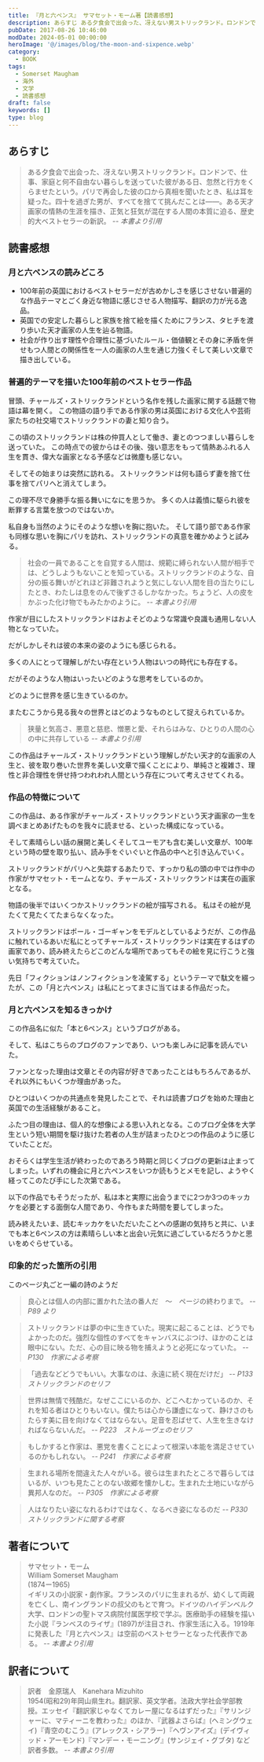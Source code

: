 ```yaml
---
title: 『月と六ペンス』 サマセット・モーム著【読書感想】
description: あらすじ ある夕食会で出会った、冴えない男ストリックランド。ロンドンで、仕事、家庭と何不自由ない暮らしを送っていた彼がある日、忽然と行方をくらませたという。パリで再会した彼の口から真相を聞いたとき、私は耳を疑った。四十を過ぎた男が、すべてを捨てて挑んだことは――。
pubDate: 2017-08-26 10:46:00
modDate: 2024-05-01 00:00:00
heroImage: '@/images/blog/the-moon-and-sixpence.webp'
category:
  - BOOK
tags:
  - Somerset Maugham
  - 海外
  - 文学
  - 読書感想
draft: false
keywords: []
type: blog
---
```



## あらすじ

> ある夕食会で出会った、冴えない男ストリックランド。ロンドンで、仕事、家庭と何不自由ない暮らしを送っていた彼がある日、忽然と行方をくらませたという。パリで再会した彼の口から真相を聞いたとき、私は耳を疑った。四十を過ぎた男が、すべてを捨てて挑んだことは――。ある天才画家の情熱の生涯を描き、正気と狂気が混在する人間の本質に迫る、歴史的大ベストセラーの新訳。 <cite>-- 本書より引用</cite>

## 読書感想

### 月と六ペンスの読みどころ

- 100年前の英国におけるベストセラーだが古めかしさを感じさせない普遍的な作品テーマとごく身近な物語に感じさせる人物描写、翻訳の力が光る逸品。
- 英国での安定した暮らしと家族を捨て絵を描くためにフランス、タヒチを渡り歩いた天才画家の人生を辿る物語。
- 社会が作り出す理性や合理性に基づいたルール・価値観とその身に矛盾を併せもつ人間との関係性を一人の画家の人生を通じ力強くそして美しい文章で描き出している。

### 普遍的テーマを描いた100年前のベストセラー作品

冒頭、チャールズ・ストリックランドという名作を残した画家に関する話題で物語は幕を開く。 この物語の語り手である作家の男は英国における文化人や芸術家たちの社交場でストリックランドの妻と知り合う。

この頃のストリックランドは株の仲買人として働き、妻とのつつましい暮らしを送っていた。 この時点での彼からはその後、強い意志をもって情熱あふれる人生を貫き、偉大な画家となる予感などは微塵も感じない。

そしてその始まりは突然に訪れる。 ストリックランドは何も語らず妻を捨て仕事を捨てパリへと消えてしまう。

この理不尽で身勝手な振る舞いになにを思うか。 多くの人は義憤に駆られ彼を断罪する言葉を放つのではないか。

私自身も当然のようにそのような想いを胸に抱いた。 そして語り部である作家も同様な思いを胸にパリを訪れ、ストリックランドの真意を確かめようと試みる。

> 社会の一員であることを自覚する人間は、規範に縛られない人間が相手では、どうしようもないことを知っている。ストリックランドのような、自分の振る舞いがどれほど非難されようと気にしない人間を目の当たりにしたとき、わたしは息をのんで後ずさるしかなかった。ちょうど、人の皮をかぶった化け物でもみたかのように。 <cite>-- 本書より引用</cite>

作家が目にしたストリックランドはおよそどのような常識や良識も通用しない人物となっていた。

だがしかしそれは彼の本来の姿のようにも感じられる。

多くの人にとって理解しがたい存在という人物はいつの時代にも存在する。

だがそのような人物はいったいどのような思考をしているのか。

どのように世界を感じ生きているのか。

またむこうから見る我々の世界とはどのようなものとして捉えられているか。

> 狭量と気高さ、悪意と慈悲、憎悪と愛、それらはみな、ひとりの人間の心の中に共存している <cite>-- 本書より引用</cite>

この作品はチャールズ・ストリックランドという理解しがたい天才的な画家の人生と、彼を取り巻いた世界を美しい文章で描くことにより、単純さと複雑さ、理性と非合理性を併せ持つわれわれ人間という存在について考えさせてくれる。

### 作品の特徴について

この作品は、ある作家がチャールズ・ストリックランドという天才画家の一生を調べまとめあげたものを我々に読ませる、といった構成になっている。

そして素晴らしい話の展開と美しくそしてユーモアも含む美しい文章が、100年という時の壁を取り払い、読み手をぐいぐいと作品の中へと引き込んでいく。

ストリックランドがパリへと失踪するあたりで、すっかり私の頭の中では作中の作家がサマセット・モームとなり、チャールズ・ストリックランドは実在の画家となる。

物語の後半ではいくつかストリックランドの絵が描写される。 私はその絵が見たくて見たくてたまらなくなった。

ストリックランドはポール・ゴーギャンをモデルとしているようだが、この作品に触れているあいだ私にとってチャールズ・ストリックランドは実在するはずの画家であり、読み終えたらどこのどんな場所であってもその絵を見に行こうと強い気持ちで考えていた。

先日「フィクションはノンフィクションを凌駕する」というテーマで駄文を綴ったが、この「月と六ペンス」は私にとってまさに当てはまる作品だった。

<BlogCard
  title='素晴らしき読書体験に関する考察 '
  description='私が読む本はフィクションがほとんどだ。しかしノンフィクションも好んで読む。ノンフィクションにおける重要な要素のひとつは事実であること。「事実である」、そのことが文章から受ける衝撃を深いものにする重要な要素であると私は思っている。（「衝撃」と書いたが、これは「感動」や「感銘」など心に強く作用'
  url='https://www.neputa-note.net/2017/08/blog-post/'
  domain='www.neputa-note.net'
/>

### 月と六ペンスを知るきっかけ

この作品名に似た「本と6ペンス」というブログがある。

<BlogCard
  title='本と6ペンス 265.月と六ペンス　(サマセット・モーム)'
  description=''
  url='http://niksa1020book.blog.fc2.com/blog-entry-300.html'
  domain='niksa1020book.blog.fc2.com'
/>

そして、私はこちらのブログのファンであり、いつも楽しみに記事を読んでいた。

ファンとなった理由は文章とその内容が好きであったことはもちろんであるが、それ以外にもいくつか理由があった。

ひとつはいくつかの共通点を発見したことで、それは読書ブログを始めた理由と英国での生活経験があること。

ふたつ目の理由は、個人的な想像による思い入れとなる。このブログ全体を大学生という短い期間を駆け抜けた若者の人生が詰まったひとつの作品のように感じていたことだ。

おそらくは学生生活が終わったのであろう時期と同じくブログの更新は止まってしまった。いずれの機会に月と六ペンスをいつか読もうとメモを記し、ようやく経ってこのたび手にした次第である。

以下の作品でもそうだったが、私は本と実際に出会うまでに2つか3つのキッカケを必要とする面倒な人間であり、今作もまた時間を要してしまった。

<BlogCard
  title='『ほとんど記憶のない女』 リディア・デイヴィス 【読書感想・あらすじ】'
  description='ほとんど記憶のない女 (リディア・デイヴィス) あらすじと感想。あらすじ　長短が極端に異なる５１篇の短篇集。物語は１篇ごとに大きく内容を変え、散文のような日記のようなお伽話ような話の連続は読者を非日常的感覚に引きずり込む。読書感想　６年も前に、良く読んでいた読書感想ブログに紹介されており、'
  url='https://www.neputa-note.net/2015/01/blog-post_23/'
  domain='www.neputa-note.net'
/>

読み終えたいま、読むキッカケをいただいたことへの感謝の気持ちと共に、いまでも本と6ペンスの方は素晴らしい本と出会い元気に過ごしているだろうかと思いをめぐらせている。

<div class='not-prose'>
  <div data-vc_mylinkbox_id='886079631'></div>
</div>

### 印象的だった箇所の引用

このページ丸ごと一編の詩のようだ

> 良心とは個人の内部に置かれた法の番人だ　～　ページの終わりまで。 <cite>-- P89 より</cite>

> ストリックランドは夢の中に生きていた。現実に起こることは、どうでもよかったのだ。強烈な個性のすべてをキャンバスにぶつけ、ほかのことは眼中にない。ただ、心の目に映る物を捕えようと必死になっていた。 <cite>-- P130　作家による考察</cite>

> 「過去などどうでもいい。大事なのは、永遠に続く現在だけだ」 <cite>-- P133　ストリックランドのセリフ</cite>

> 世界は無情で残酷だ。なぜここにいるのか、どこへむかっているのか、それを知る者はひとりもいない。僕たちは心から謙虚になって、静けさのもたらす美に目を向けなくてはならない。足音を忍ばせて、人生を生きなければならないんだ。 <cite>-- P223　ストルーヴェのセリフ</cite>

> もしかすると作家は、悪党を書くことによって根深い本能を満足させているのかもしれない。 <cite>-- P241　作家による考察</cite>

> 生まれる場所を間違えた人々がいる。彼らは生まれたところで暮らしてはいるが、いつも見たことのない故郷を懐かしむ。生まれた土地にいながら異邦人なのだ。 <cite>-- P305　作家による考察</cite>

> 人はなりたい姿になれるわけではなく、なるべき姿になるのだ <cite>-- P330　ストリックランドに関する考察</cite>

## 著者について

> サマセット・モーム<br />
> William Somerset Maugham<br />
> (1874ー1965)<br />
> イギリスの小説家・劇作家。フランスのパリに生まれるが、幼くして両親を亡くし、南イングランドの叔父のもとで育つ。ドイツのハイデンベルク大学、ロンドンの聖トマス病院付属医学校で学ぶ。医療助手の経験を描いた小説『ランベスのライザ』(1897)が注目され、作家生活に入る。1919年に発表した『月と六ペンス』は空前のベストセラーとなった代表作である。 <cite>-- 本書より引用</cite>

## 訳者について

> 訳者　金原瑞人　Kanehara Mizuhito<br />
> 1954(昭和29)年岡山県生れ。翻訳家、英文学者。法政大学社会学部教授。エッセイ『翻訳家じゃなくてカレー屋になるはずだった』『サリンジャーに、マティーニを教わった』のほか、『武器よさらば』(ヘミングウェイ)『青空のむこう』(アレックス・シアラー)『ヘヴンアイズ』(デイヴィッド・アーモンド)『マンデー・モーニング』(サンジェイ・グブタ) など訳者多数。 <cite>-- 本書より引用</cite>
